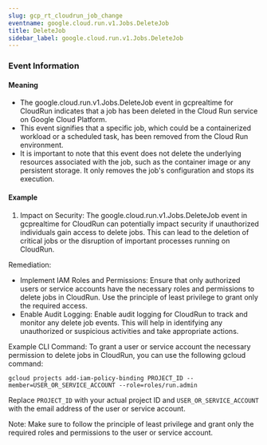 ```yaml
--- 
slug: gcp_rt_cloudrun_job_change
eventname: google.cloud.run.v1.Jobs.DeleteJob
title: DeleteJob
sidebar_label: google.cloud.run.v1.Jobs.DeleteJob
---
```

                       
### Event Information

#### Meaning

- The google.cloud.run.v1.Jobs.DeleteJob event in gcprealtime for CloudRun indicates that a job has been deleted in the Cloud Run service on Google Cloud Platform.
- This event signifies that a specific job, which could be a containerized workload or a scheduled task, has been removed from the Cloud Run environment.
- It is important to note that this event does not delete the underlying resources associated with the job, such as the container image or any persistent storage. It only removes the job's configuration and stops its execution.

#### Example

1. Impact on Security: The google.cloud.run.v1.Jobs.DeleteJob event in gcprealtime for CloudRun can potentially impact security if unauthorized individuals gain access to delete jobs. This can lead to the deletion of critical jobs or the disruption of important processes running on CloudRun.

Remediation:
- Implement IAM Roles and Permissions: Ensure that only authorized users or service accounts have the necessary roles and permissions to delete jobs in CloudRun. Use the principle of least privilege to grant only the required access.
- Enable Audit Logging: Enable audit logging for CloudRun to track and monitor any delete job events. This will help in identifying any unauthorized or suspicious activities and take appropriate actions.

Example CLI Command:
To grant a user or service account the necessary permission to delete jobs in CloudRun, you can use the following gcloud command:

```
gcloud projects add-iam-policy-binding PROJECT_ID --member=USER_OR_SERVICE_ACCOUNT --role=roles/run.admin
```

Replace `PROJECT_ID` with your actual project ID and `USER_OR_SERVICE_ACCOUNT` with the email address of the user or service account.

Note: Make sure to follow the principle of least privilege and grant only the required roles and permissions to the user or service account.


 